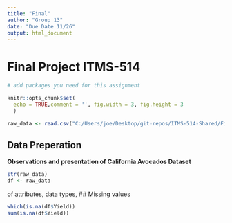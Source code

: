 ```yaml
---
title: "Final"
author: "Group 13"
date: "Due Date 11/26"
output: html_document
---
```


# Final Project ITMS-514

```r
# add packages you need for this assignment
```

```r
knitr::opts_chunk$set(
  echo = TRUE,comment = '', fig.width = 3, fig.height = 3
  )
```

```r
raw_data <- read.csv("C:/Users/joe/Desktop/git-repos/ITMS-514-Shared/Final/cali_avocados.csv")
```

## Data Preperation

**Observations and presentation of California Avocados Dataset**
```r
str(raw_data)
df <- raw_data
```

of attributes, data types, 
## Missing values
```r
which(is.na(df$Yield))
sum(is.na(df$Yield))
```
